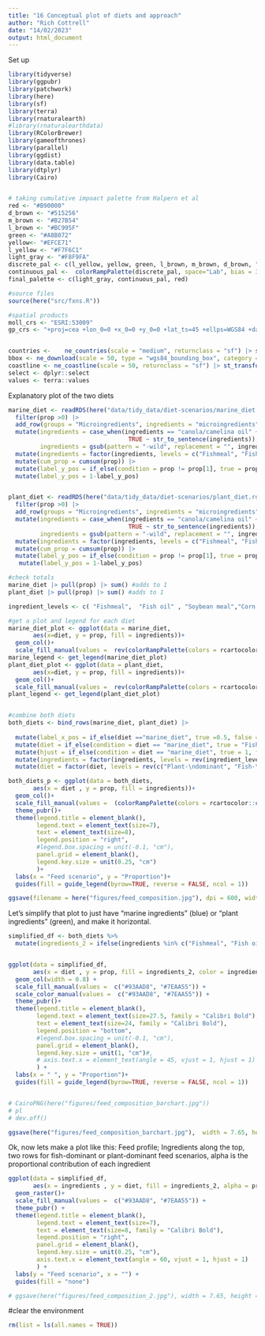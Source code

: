 ```yaml
---
title: "16 Conceptual plot of diets and approach"
author: "Rich Cottrell"
date: "14/02/2023"
output: html_document
---
```


Set up
```r
library(tidyverse)
library(ggpubr)
library(patchwork)
library(here)
library(sf)
library(terra)
library(rnaturalearth)
#library(rnaturalearthdata)
library(RColorBrewer)
library(gameofthrones)
library(parallel)
library(ggdist)
library(data.table)
library(dtplyr)
library(Cairo)


# taking cumulative impoact palette from Halpern et al 
red <- "#B90000"
d_brown <- "#515256"
m_brown <- "#B27B54"
l_brown <- "#BC995F"
green <- "#A8B072"
yellow<- "#EFCE71"
l_yellow <- "#F7F6C1"
light_gray <- "#F8F9FA"
discrete_pal <- c(l_yellow, yellow, green, l_brown, m_brown, d_brown, "firebrick")
continuous_pal <-  colorRampPalette(discrete_pal, space="Lab", bias = 3.5)(10000)
final_palette <- c(light_gray, continuous_pal, red)

#source files
source(here("src/fxns.R"))

#spatial products
moll_crs <- "ESRI:53009"
gp_crs <- "+proj=cea +lon_0=0 +x_0=0 +y_0=0 +lat_ts=45 +ellps=WGS84 +datum=WGS84 +units=m +no_defs"


countries <-    ne_countries(scale = "medium", returnclass = "sf") |> st_transform(crs = moll_crs)
bbox <- ne_download(scale = 50, type = "wgs84_bounding_box", category = "physical", returnclass = "sf") |> st_transform(crs = moll_crs)
coastline <- ne_coastline(scale = 50, returnclass = "sf") |> st_transform(crs = moll_crs)
select <- dplyr::select
values <- terra::values
```


Explanatory plot of the two diets

```r
marine_diet <- readRDS(here("data/tidy_data/diet-scenarios/marine_diet.rds")) |> 
  filter(prop >0) |> 
  add_row(groups = "Microingredients", ingredients = "microingredients", diet = "marine_diet", prop = 0.02) |> 
  mutate(ingredients = case_when(ingredients == "canola/camelina oil" ~ "Canola oil",
                                  TRUE ~ str_to_sentence(ingredients)),
         ingredients = gsub(pattern = "-wild", replacement = "", ingredients)) |> 
  mutate(ingredients = factor(ingredients, levels = c("Fishmeal", "Fish oil", "Faba beans", "Soybean meal", "Corn gluten meal", "Wheat gluten", "Wheat", "Microingredients"))) |> 
  mutate(cum_prop = cumsum(prop)) |> 
  mutate(label_y_pos = if_else(condition = prop != prop[1], true = prop/2+lag(cum_prop), false = cum_prop/2)) |> 
  mutate(label_y_pos = 1-label_y_pos) 


plant_diet <- readRDS(here("data/tidy_data/diet-scenarios/plant_diet.rds")) |> 
  filter(prop >0) |> 
  add_row(groups = "Microingredients", ingredients = "microingredients", diet = "plant_diet", prop = 0.04) |> 
  mutate(ingredients = case_when(ingredients == "canola/camelina oil" ~ "Canola oil",
                                  TRUE ~ str_to_sentence(ingredients)),
         ingredients = gsub(pattern = "-wild", replacement = "", ingredients)) |> 
  mutate(ingredients = factor(ingredients, levels = c("Fishmeal", "Fish oil", "Soy protein concentrate", "Corn gluten meal","Faba beans", "Pea protein concentrate",  "Sunflower meal", "Wheat gluten", "Canola oil", "Linseed oil", "Wheat", "Pea starch", "Corn starch", "Microingredients"))) |> 
  mutate(cum_prop = cumsum(prop)) |> 
  mutate(label_y_pos = if_else(condition = prop != prop[1], true = prop/2+lag(cum_prop), false = cum_prop/2))|> 
   mutate(label_y_pos = 1-label_y_pos) 

#check totals 
marine_diet |> pull(prop) |> sum() #adds to 1
plant_diet |> pull(prop) |> sum() #adds to 1

ingredient_levels <- c( "Fishmeal",  "Fish oil" , "Soybean meal","Corn gluten meal" , "Faba beans" , "Wheat gluten" ,"Wheat" , "Soy protein concentrate",   "Pea protein concentrate","Sunflower meal","Canola oil","Linseed oil","Pea starch","Corn starch", "Microingredients")

#get a plot and legend for each diet
marine_diet_plot <- ggplot(data = marine_diet,
       aes(x=diet, y = prop, fill = ingredients))+
  geom_col()+
  scale_fill_manual(values =  rev(colorRampPalette(colors = rcartocolor::carto_pal(n = 9, name = "Earth"))(16))[c(1:7,16)])
marine_legend <- get_legend(marine_diet_plot)
plant_diet_plot <- ggplot(data = plant_diet,
       aes(x=diet, y = prop, fill = ingredients))+
  geom_col()+
  scale_fill_manual(values =  rev(colorRampPalette(colors = rcartocolor::carto_pal(n = 9, name = "Earth"))(16))[c(1,2,5:16)])
plant_legend <- get_legend(plant_diet_plot)


#combine both diets
both_diets <- bind_rows(marine_diet, plant_diet) |> 
  
  mutate(label_x_pos = if_else(diet =="marine_diet", true =0.5, false = 2.5)) |> 
  mutate(diet = if_else(condition = diet == "marine_diet", true = "Fish-\ndominant", false = "Plant-\ndominant")) |> 
  mutate(hjust = if_else(condition = diet == "marine_diet", true = 1, false = 0)) |> 
  mutate(ingredients = factor(ingredients, levels = rev(ingredient_levels))) |> 
  mutate(diet = factor(diet, levels = rev(c("Plant-\ndominant", "Fish-\ndominant"))))

both_diets_p <- ggplot(data = both_diets,
       aes(x = diet , y = prop, fill = ingredients))+
  geom_col()+
  scale_fill_manual(values =  (colorRampPalette(colors = rcartocolor::carto_pal(n = 7, name = "Earth"))(16)))+
  theme_pubr()+
  theme(legend.title = element_blank(),
        legend.text = element_text(size=7),
        text = element_text(size=8),
        legend.position = "right",
        #legend.box.spacing = unit(-0.1, "cm"),
        panel.grid = element_blank(),
        legend.key.size = unit(0.25, "cm")
        )+
  labs(x = "Feed scenario", y = "Proportion")+
  guides(fill = guide_legend(byrow=TRUE, reverse = FALSE, ncol = 1))

ggsave(filename = here("figures/feed_composition.jpg"), dpi = 600, width = 10, height = 9, units = "cm")
```


Let's simplify that plot to just have "marine ingredients" (blue) or "plant ingredients" (green), and make it horizontal. 

```r

simplified_df <- both_diets %>%
  mutate(ingredients_2 = ifelse(ingredients %in% c("Fishmeal", "Fish oil"), "Marine ingredients", "Plant ingredients"))


ggplot(data = simplified_df,
       aes(x = diet , y = prop, fill = ingredients_2, color = ingredients_2)) +
  geom_col(width = 0.8) +
  scale_fill_manual(values =  c("#93AAD8", "#7EAA55")) +
  scale_color_manual(values =  c("#93AAD8", "#7EAA55")) +
  theme_pubr()+
  theme(legend.title = element_blank(),
        legend.text = element_text(size=27.5, family = "Calibri Bold"),
        text = element_text(size=24, family = "Calibri Bold"),
        legend.position = "bottom",
        #legend.box.spacing = unit(-0.1, "cm"),
        panel.grid = element_blank(),
        legend.key.size = unit(1, "cm")#, 
        # axis.text.x = element_text(angle = 45, vjust = 1, hjust = 1)
        ) +
  labs(x = " ", y = "Proportion")+
  guides(fill = guide_legend(byrow=TRUE, reverse = FALSE, ncol = 1)) 


# CairoPNG(here("figures/feed_composition_barchart.jpg"))
# pl
# dev.off()

ggsave(here("figures/feed_composition_barchart.jpg"),  width = 7.65, height = 11.88, units = "in")


```

Ok, now lets make a plot like this: Feed profile; Ingredients along the top, two rows for fish-dominant or plant-dominant feed scenarios, alpha is the proportional contribution of each ingredient

```r

ggplot(data = simplified_df,
       aes(x = ingredients , y = diet, fill = ingredients_2, alpha = prop)) +
  geom_raster()+
  scale_fill_manual(values =  c("#93AAD8", "#7EAA55")) +
  theme_pubr() +
  theme(legend.title = element_blank(),
        legend.text = element_text(size=7),
        text = element_text(size=8, family = "Calibri Bold"),
        legend.position = "right",
        panel.grid = element_blank(),
        legend.key.size = unit(0.25, "cm"),
        axis.text.x = element_text(angle = 60, vjust = 1, hjust = 1)
        ) +
  labs(y = "Feed scenario", x = "") +
  guides(fill = "none") 

# ggsave(here("figures/feed_composition_2.jpg"), width = 7.65, height = 11.88, units = "in")
```



#clear the environment

```r
rm(list = ls(all.names = TRUE))

```


